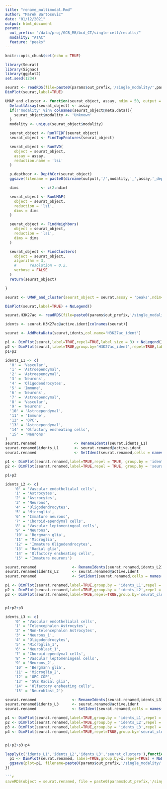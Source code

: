 ```yaml
---
title: "rename_multimodal.Rmd"
author: "Marek Bartosovic"
date: "01/12/2021"
output: html_document
params:
  out_prefix: "/data/proj/GCB_MB/bcd_CT/single-cell/results/"
  modality: "ATAC"
  feature: "peaks"
---
```


```r
knitr::opts_chunk$set(echo = TRUE)
```


```r
library(Seurat)
library(Signac)
library(ggplot2)
set.seed(1234)
```

```r
seurat <- readRDS(file=paste0(params$out_prefix,'/single_modality/',params$modality,'/seurat/',params$feature,'/Seurat_object_clustered.Rds'))
DimPlot(seurat,label=TRUE)
```

```r

UMAP_and_cluster <- function(seurat_object, assay, ndim = 50, output = 'seurat_object.Rds', resolution = 0.8){
  DefaultAssay(seurat_object) <- assay
  if(!'modality' %in% colnames(seurat_object@meta.data)){
    seurat_object$modality <- 'Unknown'
  }
  modality <- unique(seurat_object$modality)

  seurat_object <- RunTFIDF(seurat_object)
  seurat_object <- FindTopFeatures(seurat_object)

  seurat_object <- RunSVD(
    object = seurat_object,
    assay = assay,
    reduction.name = 'lsi'
  )

  p.depthcor <- DepthCor(seurat_object)
  ggsave(filename = paste0(dirname(output),'/',modality,'_',assay,'_depthcor.png'),width=4,height=4)

  dims          <- c(2:ndim)

  seurat_object <- RunUMAP(
    object = seurat_object,
    reduction = 'lsi',
    dims = dims
  )

  seurat_object <- FindNeighbors(
    object = seurat_object,
    reduction = 'lsi',
    dims = dims
  )

  seurat_object <- FindClusters(
    object = seurat_object,
    algorithm = 3,
    #      resolution = 0.2,
    verbose = FALSE
  )
  return(seurat_object)

}

seurat <- UMAP_and_cluster(seurat_object = seurat,assay = 'peaks',ndim=25)

DimPlot(seurat,label=TRUE) + NoLegend()
```


```r
seurat.H3K27ac <- readRDS(file=paste0(params$out_prefix,'/single_modality/','H3K27ac','/seurat/',params$feature,'/Seurat_object_clustered_renamed.Rds'))

idents <- seurat.H3K27ac@active.ident[colnames(seurat)]

seurat <- AddMetaData(seurat,idents,col.name='H3K27ac_ident')

p1 <- DimPlot(seurat,label=TRUE,repel=TRUE,label.size = 3) + NoLegend()
p2 <- DimPlot(seurat,label=TRUE,group.by='H3K27ac_ident',repel=TRUE,label.size = 3) + NoLegend()
p1+p2
```



```r
idents_L1 <- c(
  '0' = 'Vascular',
  '1' = 'Astroependymal',
  '2' = 'Astroependymal',
  '3' = 'Neurons',
  '4' = 'Oligodendrocytes',
  '5' = 'Immune',
  '6' = 'Neurons',
  '7' = 'Astroependymal',
  '8' = 'Vascular',
  '9' = 'Neurons',
  '10' = 'Astroependymal',
  '11' = 'Immune',
  '12' = 'OPC',
  '13' = 'Astroependymal',
  '14' = 'Olfactory ensheating cells',
  '15' = 'Neurons'
)
seurat.renamed                 <- RenameIdents(seurat,idents_L1)
seurat.renamed$idents_L1       <- seurat.renamed@active.ident
seurat.renamed                 <- SetIdent(seurat.renamed,cells = names(seurat.renamed$seurat_clusters), value = seurat.renamed$seurat_clusters)

p1 <- DimPlot(seurat.renamed,label=TRUE,repel = TRUE, group.by = 'idents_L1') + NoLegend()
p2 <- DimPlot(seurat.renamed,label=TRUE,repel = TRUE, group.by = 'seurat_clusters') + NoLegend()

p1+p2
```


```r
idents_L2 <- c(
    '0' = 'Vascular endothelialal cells',
    '1' = 'Astrocytes',
    '2' = 'Astrocytes',
    '3' = 'Neurons',
    '4' = 'Oligodendrocytes',
    '5' = 'Microglia',
    '6' = 'Immature neurons',
    '7' = 'Choroid-ependymal cells',
    '8' = 'Vascular leptomeningeal cells',
    '9' = 'Neurons',
    '10' = 'Bergmann glia',
    '11' = 'Microglia',
    '12' = 'Immature Oligodendrocytes',
    '13' = 'Radial glia',
    '14' = 'Olfactory ensheating cells',
    '15' = 'Immature neurons')

seurat.renamed                <- RenameIdents(seurat.renamed,idents_L2)
seurat.renamed$idents_L2      <- seurat.renamed@active.ident
seurat.renamed                <- SetIdent(seurat.renamed,cells = names(seurat.renamed$seurat_clusters), value = seurat.renamed$seurat_clusters)

p1 <- DimPlot(seurat.renamed,label=TRUE,group.by = 'idents_L1',repel = TRUE) + NoLegend()
p2 <- DimPlot(seurat.renamed,label=TRUE,group.by = 'idents_L2',repel = TRUE) + NoLegend()
p3 <- DimPlot(seurat.renamed,label=TRUE,repel=TRUE,group.by='seurat_clusters',label.size = 2.5) + NoLegend()


p1+p2+p3
```

```r
idents_L3 <- c(
    '0' = 'Vascular endothelialal cells',
    '1' = 'Telencephalon Astrocytes',
    '2' = 'Non-telencephalon Astrocytes',
    '3' = 'Neurons_1',
    '4' = 'Oligodendrocytes',
    '5' = 'Microglia_1',
    '6' = 'Neuroblast_1',
    '7' = 'Choroid-ependymal cells',
    '8' = 'Vascular leptomeningeal cells',
    '9' = 'Neurons_2',
    '10' = 'Bergmann glia',
    '11' = 'Microglia_2',
    '12' = 'OPC-COP',
    '13' = 'SVZ Radial glia',
    '14' = 'Olfactory ensheating cells',
    '15' = 'Neuroblast_2')

seurat.renamed                <- RenameIdents(seurat.renamed,idents_L3)
seurat.renamed$idents_L3      <- seurat.renamed@active.ident
seurat.renamed                <- SetIdent(seurat.renamed,cells = names(seurat.renamed$seurat_clusters), value = seurat.renamed$seurat_clusters)

p1 <- DimPlot(seurat.renamed,label=TRUE,group.by = 'idents_L1',repel = TRUE) + NoLegend()
p2 <- DimPlot(seurat.renamed,label=TRUE,group.by = 'idents_L2',repel = TRUE) + NoLegend()
p3 <- DimPlot(seurat.renamed,label=TRUE,group.by = 'idents_L3',repel = TRUE) + NoLegend()
p4 <- DimPlot(seurat.renamed,label=TRUE,repel=TRUE,group.by='seurat_clusters',label.size = 2.5) + NoLegend()


p1+p2+p3+p4
```


```r
lapply(c('idents_L1','idents_L2','idents_L3','seurat_clusters'),function(x){
  p1 <- DimPlot(seurat.renamed, label=TRUE,group.by=x,repel=TRUE) + NoLegend()
  ggsave(plot=p1, filename=paste0(params$out_prefix,'/single_modality/',params$modality,'/seurat/',params$feature,'/Seurat_UMAP_',x,'.pdf'),width=12,height=12)
})

```

```r

```r
saveRDS(object = seurat.renamed, file = paste0(params$out_prefix,'/single_modality/',params$modality,'/seurat/',params$feature,'/Seurat_object_clustered_renamed.Rds'))
```


